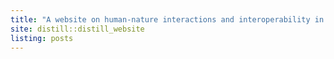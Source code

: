 ```yaml
---
title: "A website on human-nature interactions and interoperability in research"
site: distill::distill_website
listing: posts
---
```

